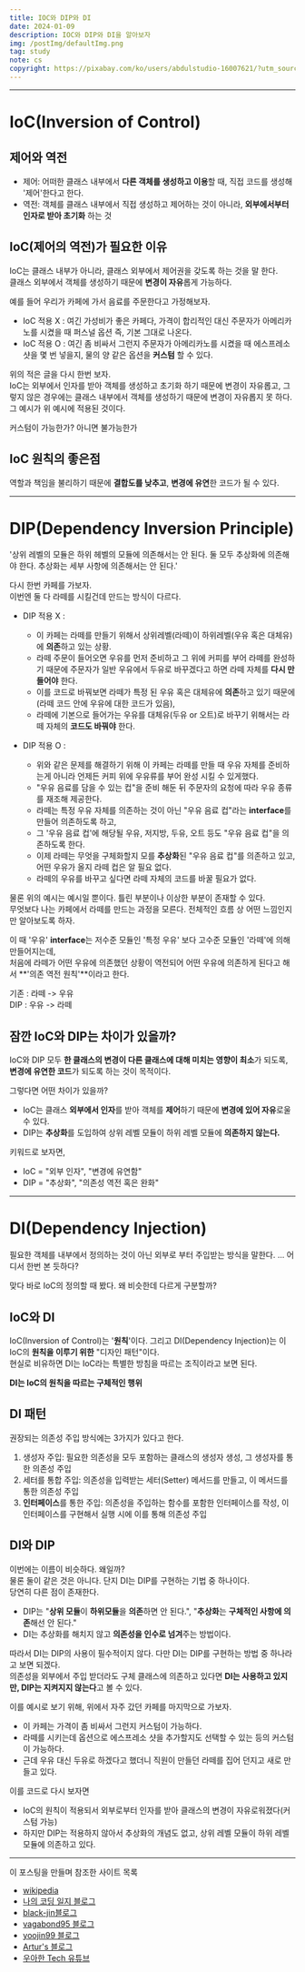 ```yaml
---
title: IOC와 DIP와 DI
date: 2024-01-09
description: IOC와 DIP와 DI을 알아보자
img: /postImg/defaultImg.png
tag: study
note: cs
copyright: https://pixabay.com/ko/users/abdulstudio-16007621/?utm_source=link-attribution&utm_medium=referral&utm_campaign=image&utm_content=5048215
---
```


---

# IoC(Inversion of Control)

## 제어와 역전
- 제어: 어떠한 클래스 내부에서 **다른 객체를 생성하고 이용**할 때, 직접 코드를 생성해 '제어'한다고 한다.
- 역전: 객체를 클래스 내부에서 직접 생성하고 제어하는 것이 아니라, **외부에서부터 인자로 받아 초기화** 하는 것

## IoC(제어의 역전)가 필요한 이유

IoC는 클래스 내부가 아니라, 클래스 외부에서 제어권을 갖도록 하는 것을 말 한다. <br/>
클래스 외부에서 객체를 생성하기 때문에 **변경이 자유**롭게 가능하다.

예를 들어 우리가 카페에 가서 음료를 주문한다고 가정해보자.

- IoC 적용 X : 여긴 가성비가 좋은 카페다, 가격이 합리적인 대신 주문자가 아메리카노를 시켰을 때 퍼스널 옵션 즉, 기본 그대로 나온다. <br/>
- IoC 적용 O : 여긴 좀 비싸서 그런지 주문자가 아메리카노를 시켰을 때 에스프레소 샷을 몇 번 넣을지, 물의 양 같은 옵션을
              **커스텀** 할 수 있다.

위의 적은 글을 다시 한번 보자. <br/>
IoC는 외부에서 인자를 받아 객체를 생성하고 초기화 하기 때문에 변경이 자유롭고, 그렇지 않은 경우에는
클래스 내부에서 객체를 생성하기 때문에 변경이 자유롭지 못 하다. 그 예시가 위 예시에 적용된 것이다. <br/>

커스텀이 가능한가? 아니면 불가능한가

## IoC 원칙의 좋은점

역할과 책임을 불리하기 때문에 **결합도를 낮추고**, **변경에 유연**한 코드가 될 수 있다.

---

# DIP(Dependency Inversion Principle)

'상위 레벨의 모듈은 하위 헤벨의 모듈에 의존해서는 안 된다. 둘 모두 추상화에 의존해야 한다. 추상화는 세부 사항에 의존해서는 안 된다.'

다시 한번 카페를 가보자. <br/>
이번엔 둘 다 라떼를 시킬건데 만드는 방식이 다르다.

- DIP 적용 X :
  - 이 카페는 라떼를 만들기 위해서 상위레벨(라떼)이 하위레벨(우유 혹은 대체유)에 **의존**하고 있는 상황.
  - 라떼 주문이 들어오면 우유를 먼저 준비하고 그 위에 커피를 부어 라떼를 완성하기 때문에 주문자가 일반 우유에서 두유로 바꾸겠다고 하면 라떼 자체를 **다시 만들어야** 한다.
  - 이를 코드로 바꿔보면 라떼가 특정 된 우유 혹은 대체유에 **의존**하고 있기 때문에(라떼 코드 안에 우유에 대한 코드가 있음),<br/>
  - 라떼에 기본으로 들어가는 우유를 대체유(두유 or 오트)로 바꾸기 위해서는 라떼 자체의 **코드도 바꿔야** 한다.

- DIP 적용 O :
  - 위와 같은 문제를 해결하기 위해 이 카페는 라떼를 만들 때 우유 자체를 준비하는게 아니라 언제든 커피 위에 우유류를 부어 완성 시킬 수 있게했다.
  - "우유 음료를 담을 수 있는 컵"을 준비 해둔 뒤 주문자의 요청에 따라 우유 종류를 재조해 제공한다.
  - 라떼는 특정 우유 자체를 의존하는 것이 아닌 "우유 음료 컵"라는 **interface**를 만들어 의존하도록 하고, 
  - 그 '우유 음료 컵'에 해당될 우유, 저지방, 두유, 오트 등도 "우유 음료 컵"을 의존하도록 한다.
  - 이제 라떼는 무엇을 구체화할지 모를 **추상화**된 "우유 음료 컵"를 의존하고 있고, 어떤 우유가 올지 라떼 컵은 알 필요 없다.
  - 라떼의 우유를 바꾸고 싶다면 라떼 자체의 코드를 바꿀 필요가 없다.

물론 위의 예시는 예시일 뿐이다. 틀린 부분이나 이상한 부분이 존재할 수 있다. <br/>
무엇보다 나는 카페에서 라떼를 만드는 과정을 모른다. 전체적인 흐름 상 어떤 느낌인지만 알아보도록 하자.

이 때 '우유' **interface**는 저수준 모듈인 '특정 우유' 보다 고수준 모듈인 '라떼'에 의해 만들어지는데,<br/>
처음에 라떼가 어떤 우유에 의존했던 상황이 역전되어 어떤 우유에 의존하게 된다고 해서 **'의존 역전 원칙'**이라고 한다.

기존 : 라떼 -> 우유 <br/>
DIP : 우유 -> 라떼

## 잠깐 IoC와 DIP는 차이가 있을까?

IoC와 DIP 모두 **한 클래스의 변경이 다른 클래스에 대해 미치는 영향이 최소**가 되도록, **변경에 유연한 코드**가 되도록 하는 것이 목적이다.

그렇다면 어떤 차이가 있을까?

- IoC는 클래스 **외부에서 인자**를 받아 객체를 **제어**하기 때문에 **변경에 있어 자유**로울 수 있다.
- DIP는 **추상화**를 도입하여 상위 레벨 모듈이 하위 레벨 모듈에 **의존하지 않는다.**

키워드로 보자면,

- IoC = "외부 인자", "변경에 유연함"
- DIP = "추상화", "의존성 역전 혹은 완화"

---

# DI(Dependency Injection)

필요한 객체를 내부에서 정의하는 것이 아닌 외부로 부터 주입받는 방식을 말한다.
... 어디서 한번 본 듯하다?

맞다 바로 IoC의 정의할 때 봤다. 왜 비슷한데 다르게 구분할까?

## IoC와 DI

IoC(Inversion of Control)는 '**원칙**'이다. 그리고 DI(Dependency Injection)는 
이 IoC의 **원칙을 이루기 위한** "디자인 패턴"이다. <br/>
현실로 비유하면 DI는 IoC라는 특별한 방침을 따르는 조직이라고 보면 된다. 

**DI는 IoC의 원칙을 따르는 구체적인 행위**

## DI 패턴

권장되는 의존성 주입 방식에는 3가지가 있다고 한다.

1. 생성자 주입: 필요한 의존성을 모두 포함하는 클래스의 생성자 생성, 그 생성자를 통한 의존성 주입
2. 세터를 통합 주입: 의존성을 입력받는 세터(Setter) 메서드를 만들고, 이 메서드를 통한 의존성 주입
3. **인터페이스**를 통한 주입: 의존성을 주입하는 함수를 포함한 인터페이스를 작성, 이 인터페이스를 구현해서 실행 시에 이를 통해 의존성 주입

## DI와 DIP

이번에는 이름이 비슷하다. 왜일까? <br/>
물론 둘이 같은 것은 아니다. 단지 DI는 DIP를 구현하는 기법 중 하나이다. <br/>
당연히 다른 점이 존재한다.

- DIP는 "**상위 모듈**이 **하위모듈**을 **의존**하면 안 된다.", "**추상화**는 **구체적인 사항에 의존**해선 안 된다."
- DI는 추상화를 해치지 않고 **의존성을 인수로 넘겨**주는 방법이다.

따라서 DI는 DIP의 사용이 필수적이지 않다. 다만 DI는 DIP를 구현하는 방법 중 하나라고 보면 되겠다. <br/>
의존성을 외부에서 주입 받더라도 구체 클래스에 의존하고 있다면 **DI는 사용하고 있지만, DIP는 지켜지지 않는다**고 볼 수 있다. <br/>

이를 예시로 보기 위해, 위에서 자주 갔던 카페를 마지막으로 가보자.

- 이 카페는 가격이 좀 비싸서 그런지 커스텀이 가능하다.
- 라떼를 시키는데 옵션으로 에스프레소 샷을 추가할지도 선택할 수 있는 등의 커스텀이 가능하다.
- 근데 우유 대신 두유로 하겠다고 했더니 직원이 만들던 라떼를 집어 던지고 새로 만들고 있다.

이를 코드로 다시 보자면

- IoC의 원칙이 적용되서 외부로부터 인자를 받아 클래스의 변경이 자유로워졌다(커스텀 가능)
- 하지만 DIP는 적용하지 않아서 추상화의 개념도 없고, 상위 레벨 모듈이 하위 레벨 모듈에 의존하고 있다.

---

이 포스팅을 만들며 참조한 사이트 목록

- [wikipedia][wikipedia]
- [나의 코딩 일지 블로그][나의 코딩 일지 블로그]
- [black-jin블로그][black-jin블로그]
- [vagabond95 블로그][vagabond95 블로그]
- [yoojin99 블로그][yoojin99 블로그]
- [Artur's 블로그][Artur's 블로그]
- [우아한 Tech 유튜브][우아한 Tech 유튜브]

[wikipedia]: https://ko.wikipedia.org/wiki/%EB%94%94%EC%9E%90%EC%9D%B8_%ED%8C%A8%ED%84%B4
[나의 코딩 일지 블로그]: https://my-codinglog.tistory.com/entry/Spring-IoC-DI-와-DIP-이해하기
[black-jin블로그]: https://black-jin0427.tistory.com/194
[vagabond95 블로그]: https://vagabond95.me/posts/about-ioc-dip-di/
[yoojin99 블로그]: https://yoojin99.github.io/cs/Dependency-Inversion-Principle/
[Artur's 블로그]: https://leeseojune53.tistory.com/63
[우아한 Tech 유튜브]: https://www.youtube.com/watch?v=8lp_nHicYd4&feature=youtu.be&themeRefresh=1